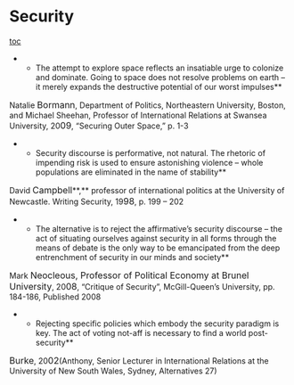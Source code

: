 =Security= 
[[toc]]
**The attempt to explore space reflects an insatiable urge to colonize and dominate. Going to space does not resolve problems on earth – it merely expands the destructive potential of our worst impulses**
Natalie <span style="font-size: 12pt;">Bormann</span>, Department of Politics, Northeastern University, Boston, and Michael Sheehan, Professor of International Relations at Swansea University, 20<span style="font-size: 12pt;">09</span>, “Securing Outer Space,” p. 1-3

**Security discourse is performative, not natural. The rhetoric of impending risk is used to ensure astonishing violence – whole populations are eliminated in the name of stability**
David <span style="font-size: 12pt;">Campbell</span>**,** professor of international politics at the University of Newcastle. Writing Security, 19<span style="font-size: 12pt;">98</span>, p. 199 – 202

**The alternative is to reject the affirmative’s security discourse – the act of situating ourselves against security in all forms through the means of debate is the only way to be emancipated from the deep entrenchment of security in our minds and society**
Mark <span style="font-size: 12pt;">Neocleous, Professor of Political Economy at Brunel University</span>, 20<span style="font-size: 12pt;">08</span>, “Critique of Security”, McGill-Queen’s University, pp. 184-186, Published 2008

**Rejecting specific policies which embody the security paradigm is key. The act of voting not-aff is necessary to find a world post-security**
<span style="font-size: 12pt;">Burke</span>, 20<span style="font-size: 12pt;">02</span>(Anthony, Senior Lecturer in International Relations at the University of New South Wales, Sydney, Alternatives 27)
